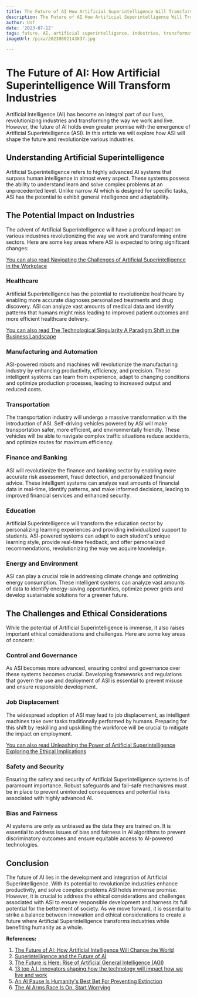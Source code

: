 ```yaml
---
title: The Future of AI How Artificial Superintelligence Will Transform Industries
description: The Future of AI How Artificial Superintelligence Will Transform Industries
author: Usf
date: '2023-07-12'
tags: future, AI, artificial superintelligence, industries, transformation
imageUrl: /pixa/20230802143837.jpg

---
```

# The Future of  AI: How Artificial Superintelligence  Will Transform Industries

Artificial Intelligence (AI) has become an integral  part of  our lives, revolutionizing industries and  transforming the way we work and live. However, the future  of AI holds even greater promise with the emergence of Artificial Superintelligence (ASI). In  this article we will explore how ASI will shape the  future and revolutionize various industries.

## Understanding  Artificial  Superintelligence

Artificial Superintelligence refers to highly advanced AI systems  that surpass human intelligence in almost every aspect. These systems possess the ability to understand learn and  solve complex problems at an unprecedented level. Unlike narrow AI which is designed for specific tasks, ASI has the potential to exhibit  general intelligence and adaptability.

##  The Potential Impact on  Industries

The advent of Artificial Superintelligence will have a profound  impact on various industries revolutionizing the way we work and transforming entire sectors. Here are some key  areas where ASI is expected to bring significant changes:

[You can also read Navigating the Challenges of Artificial Superintelligence in the Workplace](Navigating%20the%20Challenges%20of%20Artificial%20Superintelligence%20in%20the%20Workplace)


### Healthcare

Artificial Superintelligence  has the potential to revolutionize healthcare  by enabling more accurate diagnoses personalized treatments and drug discovery.  ASI can analyze vast amounts of medical data and  identify patterns that humans might miss  leading to improved  patient outcomes  and more efficient healthcare delivery.

[You can also read The Technological Singularity A Paradigm Shift in the Business Landscape](The%20Technological%20Singularity%20A%20Paradigm%20Shift%20in%20the%20Business%20Landscape)


### Manufacturing and Automation

ASI-powered robots and machines  will revolutionize the manufacturing industry by enhancing productivity, efficiency, and precision.  These intelligent systems can learn from experience, adapt to changing conditions and optimize  production processes, leading  to increased output and reduced costs.

### Transportation

The transportation  industry will undergo  a massive  transformation with the introduction of ASI. Self-driving vehicles  powered  by ASI  will make  transportation safer, more efficient, and environmentally friendly. These vehicles will be able to navigate complex traffic situations reduce accidents, and optimize routes for maximum  efficiency.

### Finance and  Banking

ASI will revolutionize the finance and banking sector by enabling more accurate risk assessment, fraud detection, and  personalized  financial advice. These intelligent systems can analyze vast amounts of financial data in real-time, identify patterns, and make informed decisions, leading to improved  financial services and  enhanced security.

###  Education

Artificial Superintelligence will transform the education  sector by personalizing learning experiences  and providing individualized support to students. ASI-powered systems can  adapt to  each student's unique learning style, provide real-time feedback, and offer  personalized recommendations, revolutionizing the way we acquire knowledge.

### Energy and Environment

ASI can play  a crucial role in addressing  climate change and optimizing energy consumption.  These intelligent systems can analyze vast amounts of data to identify energy-saving opportunities, optimize power grids and develop sustainable solutions for a greener future.

## The  Challenges  and Ethical Considerations

While the potential of Artificial Superintelligence is immense, it also raises important ethical considerations and challenges. Here are  some  key areas of concern:

### Control and  Governance

As ASI becomes  more  advanced, ensuring control and governance over these systems becomes crucial. Developing frameworks and regulations that govern the use and deployment of  ASI is essential to prevent misuse and ensure responsible  development.

### Job Displacement

The widespread adoption of ASI may lead to job displacement, as intelligent machines take over tasks  traditionally performed  by humans. Preparing for this shift by  reskilling and  upskilling the workforce will be crucial to mitigate the impact on employment.

[You can also read Unleashing the Power of Artificial Superintelligence Exploring the Ethical Implications](Unleashing%20the%20Power%20of%20Artificial%20Superintelligence%20Exploring%20the%20Ethical%20Implications)


### Safety and Security

Ensuring the safety and security of Artificial Superintelligence systems is of paramount importance. Robust  safeguards and fail-safe mechanisms must be in place to prevent  unintended consequences and potential risks associated with highly advanced AI.

### Bias and Fairness

AI systems are only as unbiased as the data they are trained on. It  is essential to address issues of bias and fairness in AI algorithms to prevent discriminatory outcomes and ensure equitable access to AI-powered technologies.

## Conclusion

The future of AI lies in the development and integration of Artificial Superintelligence. With its potential to revolutionize industries enhance  productivity, and solve complex problems ASI holds  immense promise. However, it is crucial to address the ethical  considerations and challenges associated with ASI to ensure responsible development and  harness its  full potential for the betterment of  society. As we move forward, it is essential to strike a balance between innovation and ethical considerations to  create a future where  Artificial Superintelligence transforms industries while benefiting humanity as a whole.

**References:**

1. [The Future of AI: How Artificial Intelligence Will Change the World](https://builtin.com/artificial-intelligence/artificial-intelligence-future)
2. [Superintelligence and the Future of AI](https://www.supplychaintoday.com/superintelligence-and-the-future-of-ai/)
3. [The Future is Here: Rise of Artificial General Intelligence  (AGI)](https://www.analyticsvidhya.com/blog/2023/04/artificial-general-intelligence/)
4. [13 top A.I. innovators shaping how the technology will impact how we live and  work](https://fortune.com/2023/06/13/meet-top-ai-innovators-impact-on-business-society-chatgpt-deepmind-stability/)
5. [An AI Pause Is Humanity's Best Bet For Preventing Extinction](https://time.com/6295879/ai-pause-is-humanitys-best-bet-for-preventing-extinction/)
6. [The AI Arms Race  Is On. Start Worrying](https://time.com/6255952/ai-impact-chatgpt-microsoft-google/)